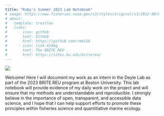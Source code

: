 ```yaml
---
title: "Ruby's Summer 2023 Lab Notebook"
# image: https://www.fisheries.noaa.gov/s3/styles/original/s3/2022-08/640x427-Sea-Scallop-Atlantic-NOAAFisheries.png?itok=GTO_x4Wo
# about:
#   template: trestles
#   links:
#     - icon: github
#       text: GitHub
#       href: https://github.com/rmk118
#     - icon: link-45deg
#       text: The BRITE REU
#       href: https://sites.bu.edu/britereu/ 
---
```


<!-- ![](https://www.fisheries.noaa.gov/s3/styles/original/s3/2022-08/640x427-Sea-Scallop-Atlantic-NOAAFisheries.png?itok=GTO_x4Wo){width="30%"} Welcome! Here I will document my work as an intern in Deyle Lab as part of the 2023 BRITE REU program at Boston University. This lab notebook will provide evidence of my daily work on the project and will ensure that my methods are understandable and reproducible. -->

<!-- I strongly believe in the importance of open, transparent, and accessible data science, and I hope that I can help support efforts to promote these principles within fisheries science and quantitiative marine ecology. -->

::: {layout="[1,2]"}
![](https://www.fisheries.noaa.gov/s3/styles/original/s3/2022-08/640x427-Sea-Scallop-Atlantic-NOAAFisheries.png?itok=GTO_x4Wo)

Welcome! Here I will document my work as an intern in the Deyle Lab as part of the 2023 BRITE REU program at Boston University. This lab notebook will provide evidence of my daily work on the project and will ensure that my methods are understandable and reproducible.
I strongly believe in the importance of open, transparent, and accessible data science, and I hope that I can help support efforts to promote these principles within fisheries science and quantitiative marine ecology.
:::

